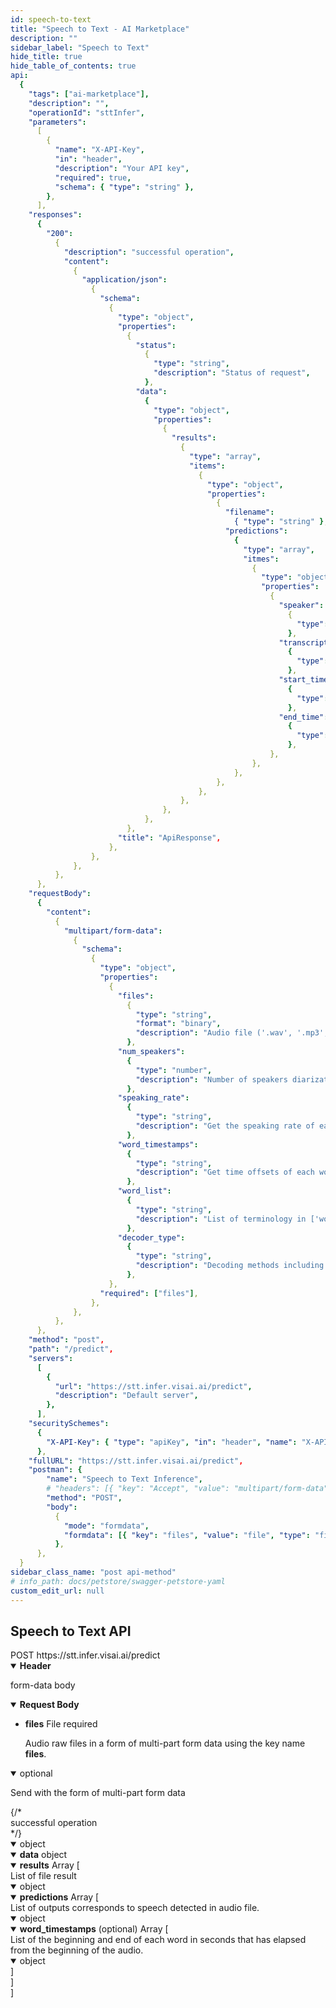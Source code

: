 ```yaml
---
id: speech-to-text
title: "Speech to Text - AI Marketplace"
description: ""
sidebar_label: "Speech to Text"
hide_title: true
hide_table_of_contents: true
api:
  {
    "tags": ["ai-marketplace"],
    "description": "",
    "operationId": "sttInfer",
    "parameters":
      [
        {
          "name": "X-API-Key",
          "in": "header",
          "description": "Your API key",
          "required": true,
          "schema": { "type": "string" },
        },
      ],
    "responses":
      {
        "200":
          {
            "description": "successful operation",
            "content":
              {
                "application/json":
                  {
                    "schema":
                      {
                        "type": "object",
                        "properties":
                          {
                            "status":
                              {
                                "type": "string",
                                "description": "Status of request",
                              },
                            "data":
                              {
                                "type": "object",
                                "properties":
                                  {
                                    "results":
                                      {
                                        "type": "array",
                                        "items":
                                          {
                                            "type": "object",
                                            "properties":
                                              {
                                                "filename":
                                                  { "type": "string" },
                                                "predictions":
                                                  {
                                                    "type": "array",
                                                    "itmes":
                                                      {
                                                        "type": "object",
                                                        "properties":
                                                          {
                                                            "speaker":
                                                              {
                                                                "type": "string",
                                                              },
                                                            "transcript":
                                                              {
                                                                "type": "string",
                                                              },
                                                            "start_time":
                                                              {
                                                                "type": "string",
                                                              },
                                                            "end_time":
                                                              {
                                                                "type": "string",
                                                              },
                                                          },
                                                      },
                                                  },
                                              },
                                          },
                                      },
                                  },
                              },
                          },
                        "title": "ApiResponse",
                      },
                  },
              },
          },
      },
    "requestBody":
      {
        "content":
          {
            "multipart/form-data":
              {
                "schema":
                  {
                    "type": "object",
                    "properties":
                      {
                        "files":
                          {
                            "type": "string",
                            "format": "binary",
                            "description": "Audio file ('.wav', '.mp3', '.ogg', and etc.)",
                          },
                        "num_speakers":
                          {
                            "type": "number",
                            "description": "Number of speakers diarization in 1-4 speakers. (default: 1)",
                          },
                        "speaking_rate":
                          {
                            "type": "string",
                            "description": "Get the speaking rate of each transcription by settings true (default: false)",
                          },
                        "word_timestamps":
                          {
                            "type": "string",
                            "description": "Get time offsets of each word by settings true (default: false)",
                          },
                        "word_list":
                          {
                            "type": "string",
                            "description": "List of terminology in ['word_1', 'word_2', ...] format",
                          },
                        "decoder_type":
                          {
                            "type": "string",
                            "description": "Decoding methods including Greedy, BeamSearch, and LMBeamSearch (default: LMBeamSearch)",
                          },
                      },
                    "required": ["files"],
                  },
              },
          },
      },
    "method": "post",
    "path": "/predict",
    "servers":
      [
        {
          "url": "https://stt.infer.visai.ai/predict",
          "description": "Default server",
        },
      ],
    "securitySchemes":
      {
        "X-API-Key": { "type": "apiKey", "in": "header", "name": "X-API-Key" },
      },
    "fullURL": "https://stt.infer.visai.ai/predict",
    "postman": {
        "name": "Speech to Text Inference",
        # "headers": [{ "key": "Accept", "value": "multipart/form-data" }],
        "method": "POST",
        "body":
          {
            "mode": "formdata",
            "formdata": [{ "key": "files", "value": "file", "type": "file" }],
          },
      },
  }
sidebar_class_name: "post api-method"
# info_path: docs/petstore/swagger-petstore-yaml
custom_edit_url: null
---
```



## Speech to Text API

<div class="custom-url-container">
  <span class="custom-method">POST</span>
  <span class="custom-url">https://stt.infer.visai.ai/predict</span>
</div>
<details style={{ marginBottom: "1rem" }} data-collapsed={false} open={true}>
  <summary style={{}}>
    <strong>Header</strong>
  </summary>
  <div>
    <ul>
      <ParamsItem
        className={"paramsItem"}
        param={{
          name: "X-API-Key",
          in: "header",
          description: "Your API key",
          required: true,
          schema: { type: "string" },
        }}
      ></ParamsItem>
    </ul>
  </div>
</details>
<MimeTabs>
  <TabItem label={"multipart/form-data"} value={"multipart/form-data-schema"}>
    <p style={{ marginLeft: "1rem", marginBottom: "0px", fontWeight: 500, fontSize: "12px" }}>form-data body</p>
    <details style={{}} data-collapsed={false} open={true}>
      <summary style={{ textAlign: "left" }}>
        <strong>Request Body</strong><br/>
      </summary>
      <div style={{ textAlign: "left", marginLeft: "1rem" }}></div>
      <ul style={{ marginLeft: "1rem" }}>
        <li>
          <div>
            <div>
              <strong>files</strong>
              <span style={{ opacity: "0.6" }}> File</span>
              <span
                style={{
                  color: "#FA383E",
                  marginLeft: "0.25rem",
                  fontWeight: "700",
                }}
              >
                required
              </span>
            </div>
            <p>Audio raw files in a form of multi-part form data using the key name <b>files</b>.</p>
          </div>
        </li>
      </ul>
    </details>
    <details
      style={{ marginBottom: "1rem" }}
      data-collapsed={false}
      open={true}
    >
      <summary style={{}}>
         <span style={{ opacity: "0.6" }}>optional</span>
         <p style={{ fontSize: "14px", opacity: "0.6" }}>Send with the form of multi-part form data</p>
      </summary>
      <div>
        <ul>
          <ParamsItem
            className={"paramsItem"}
            param={{
              name: "num_speakers",
              in: "query",
              description: "Number of speakers diarization in 1-4 speakers.",
              required: false,
              style: "form",
              schema: {
                type: "number",
                default: `1`,
              },
            }}
          ></ParamsItem>
          <ParamsItem
            className={"paramsItem"}
            param={{
              name: "speaking_rate",
              in: "query",
              description: "Get the speaking rate of each transcription for speech fluency analysis in the audio.",
              required: false,
              style: "form",
              schema: {
                type: "boolean",
                default: `false`,
              },
            }}
          ></ParamsItem>
          <ParamsItem
            className={"paramsItem"}
            param={{
              name: "word_timestamps",
              in: "query",
              description: "Get time offsets of each word that is recognized in the audio.",
              required: false,
              style: "form",
              schema: {
                type: "boolean",
                default: `false`,
              },
            }}
          ></ParamsItem>
          <ParamsItem
            className={"paramsItem"}
            param={{
              name: "word_list",
              in: "query",
              description: "List of terminology ['word_1', 'word_2', ...]",
              required: false,
              style: "form",
              schema: {
                type: "string[]",
                default: `[]`,
              },
            }}
          ></ParamsItem>
          <ParamsItem
            className={"paramsItem"}
            param={{
              name: "decoder_type",
              in: "query",
              description: "Decoding methods including `Greedy`, `BeamSearch`, and `LMBeamSearch`",
              required: false,
              style: "form",
              schema: {
                type: "string",
                default: `LMBeamSearch`,
              },
            }}
          ></ParamsItem>
        </ul>
      </div>
    </details>
  </TabItem>
</MimeTabs>
<div>
  <ApiTabs>
    <TabItem label={"200"} value={"200"}>
      {/* <div>successful operation</div> */}
      <div>
        <MimeTabs schemaType={"response"}>
          <TabItem label={"application/json"} value={"application/json"}>
            <SchemaTabs>
              <TabItem label={"Schema"} value={"Schema"}>
                 <details style={{}} data-collapsed={false} open={true}>
                  <summary style={{}}>
                    <span style={{ opacity: "0.6" }}> object</span>
                  </summary>
                  <div style={{ marginLeft: "1rem" }}>
                   <SchemaItem
                      collapsible={false}
                      name={"status"}
                      required={false}
                      schemaName={"string"}
                      qualifierMessage={
                        "`success` | `failed`"
                      }
                      schema={{
                        description: "Status of request",
                        title: "status",
                      }}
                    ></SchemaItem>
                    <SchemaItem
                      collapsible={false}
                      className={"schemaItem"}
                    >
                      <details style={{}} data-collapsed={false} open={true}>
                        <summary style={{}}>
                          <strong>data</strong>
                          <span style={{ opacity: "0.6" }}> object</span>
                        </summary>
                        <div style={{ marginLeft: "1rem" }}>
                          <SchemaItem
                            collapsible={false}
                            className={"schemaItem"}
                          >
                            <details style={{}} data-collapsed={false} open={true}>
                              <summary style={{}}>
                                <strong>results</strong>
                                <span style={{ opacity: "0.6" }}> Array [</span>
                              </summary>
                              <div style={{ marginLeft: "1rem" }}>
                                <div>List of file result</div>
                                <SchemaItem
                                  collapsible={false}
                                  className={"schemaItem"}
                                >
                                  <details style={{}} data-collapsed={false} open={true}>
                                    <summary style={{}}>
                                      <span style={{ opacity: "0.6" }}> object</span>
                                    </summary>
                                    <div style={{ marginLeft: "1rem" }}>
                                      <SchemaItem
                                        collapsible={false}
                                        name={"filename"}
                                        required={false}
                                        schemaName={"string"}
                                        qualifierMessage={undefined}
                                        schema={{
                                          type: "string",
                                          description: "File name",
                                        }}
                                      ></SchemaItem>
                                      <SchemaItem
                                        collapsible={false}
                                        className={"schemaItem"}
                                      >
                                        <details style={{}} data-collapsed={false} open={true}>
                                          <summary style={{}}>
                                            <strong>predictions</strong>
                                            <span style={{ opacity: "0.6" }}> Array [</span>
                                          </summary>
                                          <div style={{ marginLeft: "1rem" }}>
                                            <div>List of outputs corresponds to speech detected in audio file.</div>
                                            <SchemaItem
                                              collapsible={false}
                                              className={"schemaItem"}
                                            >
                                              <details style={{}} data-collapsed={false} open={true}>
                                                <summary style={{}}>
                                                  <span style={{ opacity: "0.6" }}> object</span>
                                                </summary>
                                                <div style={{ marginLeft: "1rem" }}>
                                                  <SchemaItem
                                                    collapsible={false}
                                                    name={"start_time"}
                                                    required={false}
                                                    schemaName={"string"}
                                                    qualifierMessage={undefined}
                                                    schema={{
                                                      type: "string",
                                                      description: "Start time in `HH:mm:ss.sss` format",
                                                    }}
                                                  ></SchemaItem>
                                                  <SchemaItem
                                                    collapsible={false}
                                                    name={"end_time"}
                                                    required={false}
                                                    schemaName={"string"}
                                                    qualifierMessage={undefined}
                                                    schema={{
                                                      type: "string",
                                                      description: "Start time in `HH:mm:ss.sss` format",
                                                    }}
                                                  ></SchemaItem>
                                                  <SchemaItem
                                                    collapsible={false}
                                                    name={"speaker"}
                                                    required={false}
                                                    schemaName={"string"}
                                                    qualifierMessage={undefined}
                                                    schema={{
                                                      type: "string",
                                                      description: "Speaker in `SPEAKER_{number}` format",
                                                    }}
                                                  ></SchemaItem>
                                                  <SchemaItem
                                                    collapsible={false}
                                                    name={"transcript"}
                                                    required={false}
                                                    schemaName={"string"}
                                                    qualifierMessage={undefined}
                                                    schema={{
                                                      type: "string",
                                                      description: "The transcribed text",
                                                    }}
                                                  ></SchemaItem>
                                                  <SchemaItem
                                                    collapsible={false}
                                                    name={"speaker_rate"}
                                                    required={false}
                                                    schemaName={"(optional) float"}
                                                    qualifierMessage={undefined}
                                                    schema={{
                                                      type: "string",
                                                      description: "Speaking rate of each transcription",
                                                    }}
                                                  ></SchemaItem>
                                                  <SchemaItem
                                                    collapsible={false}
                                                    className={"schemaItem"}
                                                  >
                                                    <details style={{}} data-collapsed={false} open={true}>
                                                      <summary style={{}}>
                                                        <strong>word_timestamps</strong>
                                                        <span style={{ opacity: "0.6" }}> (optional) Array [</span>
                                                      </summary>
                                                      <div style={{ marginLeft: "1rem" }}>
                                                        <div>List of the beginning and end of each word in seconds that has elapsed from the beginning of the audio.</div>
                                                        <SchemaItem
                                                          collapsible={false}
                                                          className={"schemaItem"}
                                                        >
                                                          <details style={{}} data-collapsed={false} open={false}>
                                                            <summary style={{}}>
                                                              <span style={{ opacity: "0.6" }}> object</span>
                                                            </summary>
                                                            <div style={{ marginLeft: "1rem" }}>
                                                              <SchemaItem
                                                                collapsible={false}
                                                                name={"start_time"}
                                                                required={false}
                                                                schemaName={"string"}
                                                                qualifierMessage={undefined}
                                                                schema={{
                                                                  type: "string",
                                                                  description: "Start time in HH:MM:SS.sss format",
                                                                }}
                                                              ></SchemaItem>
                                                              <SchemaItem
                                                                collapsible={false}
                                                                name={"end_time"}
                                                                required={false}
                                                                schemaName={"string"}
                                                                qualifierMessage={undefined}
                                                                schema={{
                                                                  type: "string",
                                                                  description: "Start time in `HH:MM:SS.sss` format",
                                                                }}
                                                              ></SchemaItem>
                                                              <SchemaItem
                                                                collapsible={false}
                                                                name={"word"}
                                                                required={false}
                                                                schemaName={"string"}
                                                                qualifierMessage={undefined}
                                                                schema={{
                                                                  type: "string",
                                                                  description: "Word in audio file",
                                                                }}
                                                              ></SchemaItem>
                                                            </div>
                                                          </details>
                                                        </SchemaItem>
                                                      </div>
                                                      <div
                                                        style={{
                                                          fontSize: "var(--ifm-code-font-size)",
                                                          opacity: "0.6",
                                                          marginLeft: "-.5rem",
                                                        }}
                                                      >
                                                        ]
                                                      </div>
                                                    </details>
                                                  </SchemaItem>
                                                </div>
                                              </details>
                                            </SchemaItem>
                                          </div>
                                          <div
                                            style={{
                                              fontSize: "var(--ifm-code-font-size)",
                                              opacity: "0.6",
                                              marginLeft: "-.5rem",
                                            }}
                                          >
                                            ]
                                          </div>
                                        </details>
                                      </SchemaItem>
                                    </div>
                                  </details>
                                </SchemaItem>
                              </div>
                              <div
                                style={{
                                  fontSize: "var(--ifm-code-font-size)",
                                  opacity: "0.6",
                                  marginLeft: "-.5rem",
                                }}
                              >
                                ]
                              </div>
                            </details>
                          </SchemaItem>
                        </div>
                      </details>
                    </SchemaItem>
                  </div>
                </details>
              </TabItem>
              <TabItem
                label={"Example (from schema)"}
                value={"Example (from schema)"}
              >
                <ResponseSamples
                  responseExample={
                    `{
  "status": "success",
  "data": {
    "results": [
      {
        "filename": "record.wav",
        "predictions": [
          {
            "speaker": "SPEAKER_00",
            "transcript": "วิสัย",
            "start_time": "00:00:01.322",
            "end_time": "00:00:02.158"
          },
          {
            "speaker": "SPEAKER_00",
            "transcript": "บริษัทผู้พัฒนาแพลตฟอร์ม",
            "start_time": "00:00:02.721",
            "end_time": "00:00:05.145"
          },
          {
            "speaker": "SPEAKER_00",
            "transcript": "มีเป้าหมายหลักในการเป็นศูนย์กลางการให้บริการ",
            "start_time": "00:00:05.930",
            "end_time": "00:00:09.274"
          },
          {
            "speaker": "SPEAKER_00",
            "transcript": "การทดลองวิจัย",
            "start_time": "00:00:09.803",
            "end_time": "00:00:11.203"
          },
          {
            "speaker": "SPEAKER_00",
            "transcript": "และแลกเปลี่ยนความรู้ด้านปัญญาประดิษฐ์",
            "start_time": "00:00:12.056",
            "end_time": "00:00:14.360"
          }
        ]
      }
    ]
  }
}`
                  }
                  language={"json"}
                ></ResponseSamples>
              </TabItem>
            </SchemaTabs>
          </TabItem>
        </MimeTabs>
      </div>
    </TabItem>

  </ApiTabs>
</div>
